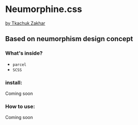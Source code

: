 # **Neumorphine.css**
[by Tkachuk Zakhar](http://weblogic.com.ua/)
## Based on neumorphism design concept
### What's inside?

* `parcel`
* `SCSS`

### install:
Coming soon

### How to use:
Coming soon
